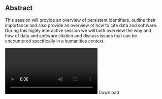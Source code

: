 ## Abstract

This session will provide an overview of persistent identifiers, outline their importance and also provide an overview of how to cite data and software. During this highly interactive session we will both overview the why and how of data and software citation and discuss issues that can be encountered specifically in a humanities context.

<Video provider="youtube" id="rloVDjE-PO4">
  Frances Madden - Data and Software Citation Practices and PIDs
</Video>

<Link link={{"discriminant":"download","value":"/assets/content/downloads/en/resources/events/shaping-new-approaches-to-data-management-in-arts-and-humanities/sessions/3/downloads-3-1-madden-pdf"}}>Download</Link>
